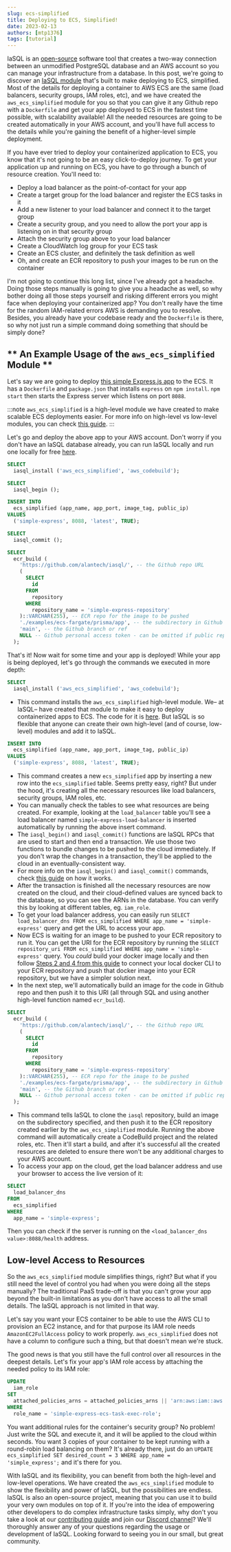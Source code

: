 ```yaml
---
slug: ecs-simplified
title: Deploying to ECS, Simplified!
date: 2023-02-13
authors: [mtp1376]
tags: [tutorial]
---
```


IaSQL is an [open-source](https://github.com/alantech/iasql) software tool that creates a two-way connection between an unmodified PostgreSQL database and an AWS account so you can manage your infrastructure from a database. In this post, we're going to discover an [IaSQL module](docs/module) that's built to make deploying to ECS, simplified. Most of the details for deploying a container to AWS ECS are the same (load balancers, security groups, IAM roles, etc), and we have created the `aws_ecs_simplified` module for you so that you can give it any Github repo with a `Dockerfile` and get your app deployed to ECS in the fastest time possible, with scalability available! All the needed resources are going to be created automatically in your AWS account, and you'll have full access to the details while you're gaining the benefit of a higher-level simple deployment.

<!--truncate-->

If you have ever tried to deploy your containerized application to ECS, you know that it's not going to be an easy click-to-deploy journey. To get your application up and running on ECS, you have to go through a bunch of resource creation. You'll need to:

- Deploy a load balancer as the point-of-contact for your app
- Create a target group for the load balancer and register the ECS tasks in it
- Add a new listener to your load balancer and connect it to the target group
- Create a security group, and you need to allow the port your app is listening on in that security group
- Attach the security group above to your load balancer
- Create a CloudWatch log group for your ECS task
- Create an ECS cluster, and definitely the task definition as well
- Oh, and create an ECR repository to push your images to be run on the container

I'm not going to continue this long list, since I've already got a headache. Doing those steps manually is going to give you a headache as well, so why bother doing all those steps yourself and risking different errors you might face when deploying your containerized app? You don't really have the time for the random IAM-related errors AWS is demanding you to resolve. Besides, you already have your codebase ready and the `Dockerfile` is there, so why not just run a simple command doing something that should be simply done?

## ** An Example Usage of the `aws_ecs_simplified` Module **

Let's say we are going to deploy [this simple Express.js app](https://github.com/alantech/iasql/tree/main/examples/ecs-fargate/prisma/app) to the ECS. It has a `Dockerfile` and `package.json` that installs `express` on `npm install`. `npm start` then starts the Express server which listens on port `8088`.

:::note
`aws_ecs_simplified` is a high-level module we have created to make scalable ECS deployments easier. For more info on high-level vs low-level modules, you can check [this guide](https://iasql.com/docs/low-level-vs-high-level/).
:::

Let's go and deploy the above app to your AWS account. Don't worry if you don't have an IaSQL database already, you can run IaSQL locally and run one locally for free [here](/docs/).

```sql title="Deploy a simple Express.js app from a Github repository to ECS" showLineNumbers
SELECT
  iasql_install ('aws_ecs_simplified', 'aws_codebuild');

SELECT
  iasql_begin ();

INSERT INTO
  ecs_simplified (app_name, app_port, image_tag, public_ip)
VALUES
  ('simple-express', 8088, 'latest', TRUE);

SELECT
  iasql_commit ();

SELECT
  ecr_build (
    'https://github.com/alantech/iasql/', -- the Github repo URL
    (
      SELECT
        id
      FROM
        repository
      WHERE
        repository_name = 'simple-express-repository'
    )::VARCHAR(255), -- ECR repo for the image to be pushed
    './examples/ecs-fargate/prisma/app', -- the subdirectory in Github repo
    'main', -- the Github branch or ref
    NULL -- Github personal access token - can be omitted if public repository
  );
```

That's it! Now wait for some time and your app is deployed! While your app is being deployed, let's go through the commands we executed in more depth:

```sql
SELECT
  iasql_install ('aws_ecs_simplified', 'aws_codebuild');
```

- This command installs the `aws_ecs_simplified` high-level module. We– at IaSQL– have created that module to make it easy to deploy containerized apps to ECS. The code for it is [here](https://github.com/alantech/iasql/blob/v0.0.22/src/modules/0.0.23/aws_ecs_simplified/sql/after_install.sql). But IaSQL is so flexible that anyone can create their own high-level (and of course, low-level) modules and add it to IaSQL.

```sql
INSERT INTO
  ecs_simplified (app_name, app_port, image_tag, public_ip)
VALUES
  ('simple-express', 8088, 'latest', TRUE);
```

- This command creates a new `ecs_simplified` app by inserting a new row into the `ecs_simplified` table. Seems pretty easy, right? But under the hood, it's creating all the necessary resources like load balancers, security groups, IAM roles, etc.
- You can manually check the tables to see what resources are being created. For example, looking at the `load_balancer` table you'll see a load balancer named `simple-express-load-balancer` is inserted automatically by running the above insert command.
- The `iasql_begin()` and `iasql_commit()` functions are IaSQL RPCs that are used to start and then end a transaction. We use those two functions to bundle changes to be pushed to the cloud immediately. If you don't wrap the changes in a transaction, they'll be applied to the cloud in an eventually-consistent way.
- For more info on the `iasql_begin()` and `iasql_commit()` commands, check [this guide](https://iasql.com/docs/transaction/) on how it works.
- After the transaction is finished all the necessary resources are now created on the cloud, and their cloud-defined values are synced back to the database, so you can see the ARNs in the database. You can verify this by looking at different tables, eg. `iam_role`.
- To get your load balancer address, you can easily run `SELECT load_balancer_dns FROM ecs_simplified WHERE app_name = 'simple-express'` query and get the URL to access your app.
- Now ECS is waiting for an image to be pushed to your ECR repository to run it. You can get the URI for the ECR repository by running the `SELECT repository_uri FROM ecs_simplified WHERE app_name = 'simple-express'` query. You _could_ build your docker image locally and then follow [Steps 2 and 4 from this guide](https://docs.aws.amazon.com/AmazonECR/latest/userguide/getting-started-cli.html) to connect your local docker CLI to your ECR repository and push that docker image into your ECR repository, but we have a simpler solution next.
- In the next step, we'll automatically build an image for the code in Github repo and then push it to this URI (all through SQL and using another high-level function named `ecr_build`).

```sql
SELECT
  ecr_build (
    'https://github.com/alantech/iasql/', -- the Github repo URL
    (
      SELECT
        id
      FROM
        repository
      WHERE
        repository_name = 'simple-express-repository'
    )::VARCHAR(255), -- ECR repo for the image to be pushed
    './examples/ecs-fargate/prisma/app', -- the subdirectory in Github repo
    'main', -- the Github branch or ref
    NULL -- Github personal access token - can be omitted if public repository
  );
```

- This command tells IaSQL to clone the `iasql` repository, build an image on the subdirectory specified, and then push it to the ECR repository created earlier by the `aws_ecs_simplified` module. Running the above command will automatically create a CodeBuild project and the related roles, etc. Then it'll start a build, and after it's successful all the created resources are deleted to ensure there won't be any additional charges to your AWS account.
- To access your app on the cloud, get the load balancer address and use your browser to access the live version of it:

```sql
SELECT
  load_balancer_dns
FROM
  ecs_simplified
WHERE
  app_name = 'simple-express';
```

Then you can check if the server is running on the `<load_balancer_dns value>:8088/health` address.

## Low-level Access to Resources

So the `aws_ecs_simplified` module simplifies things, right? But what if you still need the level of control you had when you were doing all the steps manually? The traditional PaaS trade-off is that you can't grow your app beyond the built-in limitations as you don't have access to all the small details. The IaSQL approach is not limited in that way.

Let's say you want your ECS container to be able to use the AWS CLI to provision an EC2 instance, and for that purpose its IAM role needs `AmazonEC2FullAccess` policy to work properly. `aws_ecs_simplified` does not have a column to configure such a thing, but that doesn't mean we're stuck.

The good news is that you still have the full control over all resources in the deepest details. Let's fix your app's IAM role access by attaching the needed policy to its IAM role:

```sql
UPDATE
  iam_role
SET
  attached_policies_arns = attached_policies_arns || 'arn:aws:iam::aws:policy/AmazonEC2FullAccess' -- attached_policies_arns is of text[] type
WHERE
  role_name = 'simple-express-ecs-task-exec-role';
```

You want additional rules for the container's security group? No problem! Just write the SQL and execute it, and it will be applied to the cloud within seconds. You want 3 copies of your container to be kept running with a round-robin load balancing on them? It's already there, just do an `UPDATE ecs_simplified SET desired_count = 3 WHERE app_name = 'simple_express';` and it's there for you.

With IaSQL and its flexibility, you can benefit from both the high-level and low-level operations. We have created the `aws_ecs_simplified` module to show the flexibility and power of IaSQL, but the possibilities are endless. IaSQL is also an open-source project, meaning that you can use it to build your very own modules on top of it. If you're into the idea of empowering other developers to do complex infrastructure tasks simply, why don't you take a look at our [contributing guide](https://github.com/alantech/iasql/blob/main/CONTRIBUTING.md) and join our [Discord channel](https://discord.iasql.com)? We'll thoroughly answer any of your questions regarding the usage or development of IaSQL. Looking forward to seeing you in our small, but great community.

